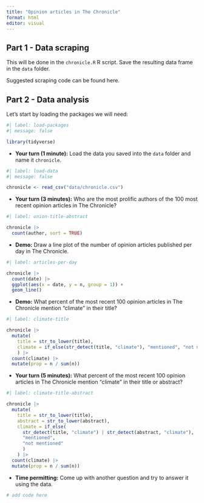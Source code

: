 ```yaml
---
title: "Opinion articles in The Chronicle"
format: html
editor: visual
---
```


## Part 1 - Data scraping

This will be done in the `chronicle.R` R script. Save the resulting data frame in the `data` folder.

Suggested scraping code can be found here.

## Part 2 - Data analysis

Let's start by loading the packages we will need:

```r
#| label: load-packages
#| message: false

library(tidyverse)
```

-   **Your turn (1 minute):** Load the data you saved into the `data` folder and name it `chronicle`.

```r
#| label: load-data
#| message: false

chronicle <- read_csv("data/chronicle.csv")
```

-   **Your turn (3 minutes):** Who are the most prolific authors of the 100 most recent opinion articles in The Chronicle?

```r
#| label: union-title-abstract

chronicle |>
  count(author, sort = TRUE)
```

-   **Demo:** Draw a line plot of the number of opinion articles published per day in The Chronicle.

```r
#| label: articles-per-day

chronicle |>
  count(date) |>
  ggplot(aes(x = date, y = n, group = 1)) +
  geom_line()
```

-   **Demo:** What percent of the most recent 100 opinion articles in The Chronicle mention "climate" in their title?

```r
#| label: climate-title

chronicle |>
  mutate(
    title = str_to_lower(title),
    climate = if_else(str_detect(title, "climate"), "mentioned", "not mentioned")
    ) |>
  count(climate) |>
  mutate(prop = n / sum(n))
```

-   **Your turn (5 minutes):** What percent of the most recent 100 opinion articles in The Chronicle mention "climate" in their title or abstract?

```r
#| label: climate-title-abstract

chronicle |>
  mutate(
    title = str_to_lower(title),
    abstract = str_to_lower(abstract),
    climate = if_else(
      str_detect(title, "climate") | str_detect(abstract, "climate"), 
      "mentioned", 
      "not mentioned"
      )
    ) |>
  count(climate) |>
  mutate(prop = n / sum(n))
```

-   **Time permitting:** Come up with another question and try to answer it using the data.

```r
# add code here
```
